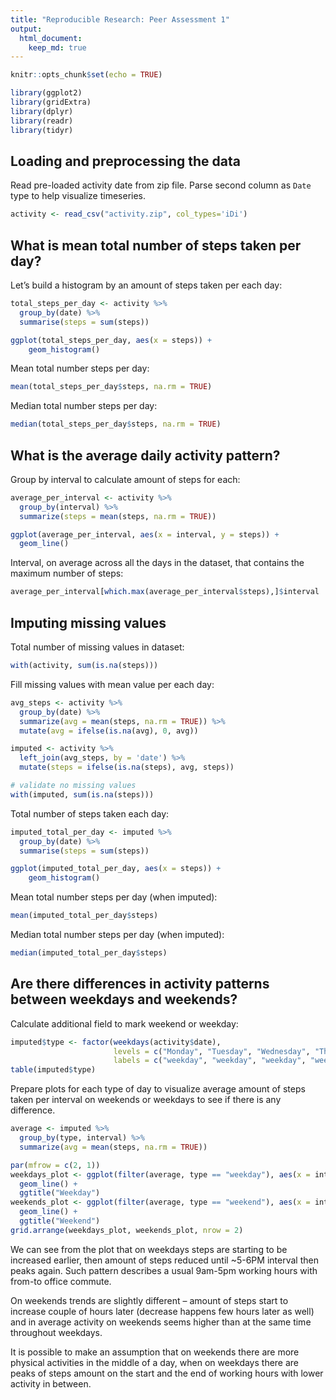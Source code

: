 ```yaml
---
title: "Reproducible Research: Peer Assessment 1"
output: 
  html_document:
    keep_md: true
---
```


```r
knitr::opts_chunk$set(echo = TRUE)

library(ggplot2)
library(gridExtra)
library(dplyr)
library(readr)
library(tidyr)
```

## Loading and preprocessing the data
Read pre-loaded activity date from zip file. Parse second column as `Date` type
to help visualize timeseries.
```r
activity <- read_csv("activity.zip", col_types='iDi')
```

## What is mean total number of steps taken per day?
Let's build a histogram by an amount of steps taken per each day:
```r
total_steps_per_day <- activity %>%
  group_by(date) %>%
  summarise(steps = sum(steps))

ggplot(total_steps_per_day, aes(x = steps)) +
    geom_histogram()
```

Mean total number steps per day:
```r
mean(total_steps_per_day$steps, na.rm = TRUE)
```

Median total number steps per day:
```r
median(total_steps_per_day$steps, na.rm = TRUE)
```

## What is the average daily activity pattern?
Group by interval to calculate amount of steps for each:
```r
average_per_interval <- activity %>%
  group_by(interval) %>%
  summarize(steps = mean(steps, na.rm = TRUE))

ggplot(average_per_interval, aes(x = interval, y = steps)) + 
  geom_line()
```

Interval, on average across all the days in the dataset, that contains the maximum number of steps:
```r
average_per_interval[which.max(average_per_interval$steps),]$interval
```

## Imputing missing values
Total number of missing values in dataset:
```r
with(activity, sum(is.na(steps)))
```

Fill missing values with mean value per each day:
```r
avg_steps <- activity %>%
  group_by(date) %>%
  summarize(avg = mean(steps, na.rm = TRUE)) %>%
  mutate(avg = ifelse(is.na(avg), 0, avg))

imputed <- activity %>%
  left_join(avg_steps, by = 'date') %>%
  mutate(steps = ifelse(is.na(steps), avg, steps))

# validate no missing values
with(imputed, sum(is.na(steps)))
```

Total number of steps taken each day:
```r
imputed_total_per_day <- imputed %>%
  group_by(date) %>%
  summarise(steps = sum(steps))

ggplot(imputed_total_per_day, aes(x = steps)) +
    geom_histogram()
```

Mean total number steps per day (when imputed):
```r
mean(imputed_total_per_day$steps)
```

Median total number steps per day (when imputed):
```r
median(imputed_total_per_day$steps)
```

## Are there differences in activity patterns between weekdays and weekends?

Calculate additional field to mark weekend or weekday:
```r
imputed$type <- factor(weekdays(activity$date),
                       levels = c("Monday", "Tuesday", "Wednesday", "Thursday", "Friday", "Saturday", "Sunday"),
                       labels = c("weekday", "weekday", "weekday", "weekday", "weekday", "weekend", "weekend"))
table(imputed$type)
```

Prepare plots for each type of day to visualize average amount of steps taken 
per interval on weekends or weekdays to see if there is any difference.
```r
average <- imputed %>%
  group_by(type, interval) %>%
  summarize(avg = mean(steps, na.rm = TRUE))

par(mfrow = c(2, 1))
weekdays_plot <- ggplot(filter(average, type == "weekday"), aes(x = interval, y = avg)) + 
  geom_line() +
  ggtitle("Weekday")
weekends_plot <- ggplot(filter(average, type == "weekend"), aes(x = interval, y = avg)) + 
  geom_line() +
  ggtitle("Weekend")
grid.arrange(weekdays_plot, weekends_plot, nrow = 2)
```

We can see from the plot that on weekdays steps are starting to be increased 
earlier, then amount of steps reduced until ~5-6PM interval then peaks again. 
Such pattern describes a usual 9am-5pm working hours with from-to office commute.

On weekends trends are slightly different -- amount of steps start to increase
couple of hours later (decrease happens few hours later as well) and in average
activity on weekends seems higher than at the same time throughout weekdays. 

It is possible to make an assumption that on weekends there are more physical 
activities in the middle of a day, when on weekdays there are peaks of steps
amount on the start and the end of working hours with lower activity in between.